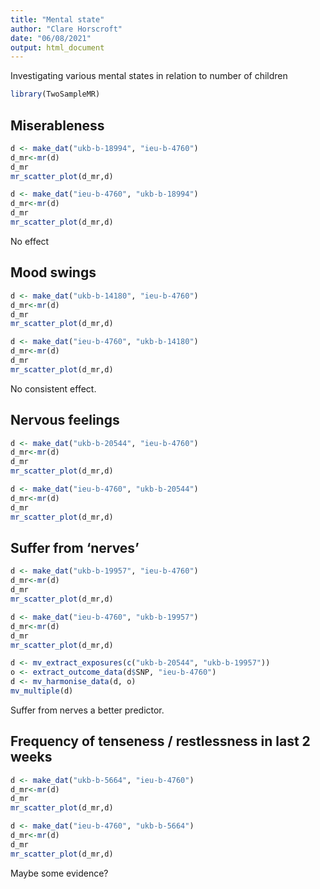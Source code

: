 ```yaml
---
title: "Mental state"
author: "Clare Horscroft"
date: "06/08/2021"
output: html_document
---
```


Investigating various mental states in relation to number of children

```r
library(TwoSampleMR)
```


## Miserableness

```r
d <- make_dat("ukb-b-18994", "ieu-b-4760")
d_mr<-mr(d)
d_mr
mr_scatter_plot(d_mr,d)
```

```r
d <- make_dat("ieu-b-4760", "ukb-b-18994")
d_mr<-mr(d)
d_mr
mr_scatter_plot(d_mr,d)
```

No effect

## Mood swings

```r
d <- make_dat("ukb-b-14180", "ieu-b-4760")
d_mr<-mr(d)
d_mr
mr_scatter_plot(d_mr,d)
```

```r
d <- make_dat("ieu-b-4760", "ukb-b-14180")
d_mr<-mr(d)
d_mr
mr_scatter_plot(d_mr,d)
```

No consistent effect.

## Nervous feelings

```r
d <- make_dat("ukb-b-20544", "ieu-b-4760")
d_mr<-mr(d)
d_mr
mr_scatter_plot(d_mr,d)
```

```r
d <- make_dat("ieu-b-4760", "ukb-b-20544")
d_mr<-mr(d)
d_mr
mr_scatter_plot(d_mr,d)
```

## Suffer from 'nerves'

```r
d <- make_dat("ukb-b-19957", "ieu-b-4760")
d_mr<-mr(d)
d_mr
mr_scatter_plot(d_mr,d)
```

```r
d <- make_dat("ieu-b-4760", "ukb-b-19957")
d_mr<-mr(d)
d_mr
mr_scatter_plot(d_mr,d)
```

```r
d <- mv_extract_exposures(c("ukb-b-20544", "ukb-b-19957"))
o <- extract_outcome_data(d$SNP, "ieu-b-4760")
d <- mv_harmonise_data(d, o)
mv_multiple(d)
```
Suffer from nerves a better predictor.


## Frequency of tenseness / restlessness in last 2 weeks

```r
d <- make_dat("ukb-b-5664", "ieu-b-4760")
d_mr<-mr(d)
d_mr
mr_scatter_plot(d_mr,d)
```

```r
d <- make_dat("ieu-b-4760", "ukb-b-5664")
d_mr<-mr(d)
d_mr
mr_scatter_plot(d_mr,d)
```

Maybe some evidence?
